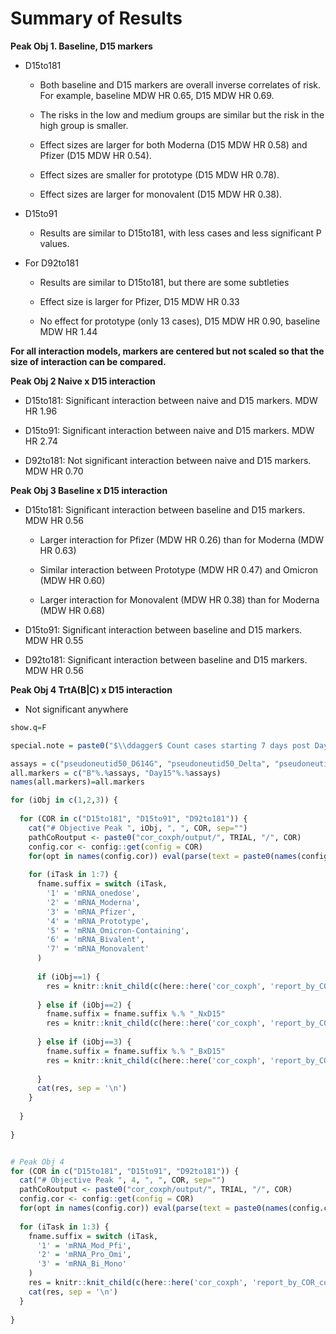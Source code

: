 # Summary of Results
  
  
**Peak Obj 1. Baseline, D15 markers**

* D15to181

  - Both baseline and D15 markers are overall inverse correlates of risk. For example, baseline MDW HR 0.65, D15 MDW HR 0.69. 
  
  - The risks in the low and medium groups are similar but the risk in the high group is smaller.
  
  - Effect sizes are larger for both Moderna (D15 MDW HR 0.58) and Pfizer (D15 MDW HR 0.54).

  - Effect sizes are smaller for prototype (D15 MDW HR 0.78).

  - Effect sizes are larger for monovalent (D15 MDW HR 0.38).

* D15to91

  - Results are similar to D15to181, with less cases and less significant P values.

* For D92to181

  - Results are similar to D15to181, but there are some subtleties 
  
  - Effect size is larger for Pfizer, D15 MDW HR 0.33

  - No effect for prototype (only 13 cases), D15 MDW HR 0.90, baseline MDW HR 1.44

 
\vspace{.5cm}

**For all interaction models, markers are centered but not scaled so that the size of interaction can be compared.**
 
\vspace{.5cm}
**Peak Obj 2 Naive x D15 interaction**

* D15to181: Significant interaction between naive and D15 markers. MDW HR 1.96 

* D15to91: Significant interaction between naive and D15 markers. MDW HR 2.74
  
* D92to181: Not significant interaction between naive and D15 markers. MDW HR 0.70 


\vspace{.5cm}
**Peak Obj 3 Baseline x D15 interaction**

* D15to181: Significant interaction between baseline and D15 markers. MDW HR 0.56

  - Larger interaction for Pfizer (MDW HR 0.26) than for Moderna (MDW HR 0.63)
  
  - Similar interaction between Prototype (MDW HR 0.47) and Omicron (MDW HR 0.60)
  
  - Larger interaction for Monovalent (MDW HR 0.38) than for Moderna (MDW HR 0.68)

* D15to91: Significant interaction between baseline and D15 markers. MDW HR 0.55

* D92to181: Significant interaction between baseline and D15 markers. MDW HR 0.56


\vspace{.5cm}
**Peak Obj 4 TrtA(B|C) x D15 interaction **

* Not significant anywhere



```r

show.q=F

special.note = paste0("$\\ddagger$ Count cases starting 7 days post Day 15.")

assays = c("pseudoneutid50_D614G", "pseudoneutid50_Delta", "pseudoneutid50_Beta", "pseudoneutid50_BA.1", "pseudoneutid50_BA.4.BA.5", "pseudoneutid50_MDW")
all.markers = c("B"%.%assays, "Day15"%.%assays)
names(all.markers)=all.markers

for (iObj in c(1,2,3)) {
  
  for (COR in c("D15to181", "D15to91", "D92to181")) {
    cat("# Objective Peak ", iObj, ", ", COR, sep="")
    pathCoRoutput <- paste0("cor_coxph/output/", TRIAL, "/", COR)
    config.cor <- config::get(config = COR)
    for(opt in names(config.cor)) eval(parse(text = paste0(names(config.cor[opt])," <- config.cor[[opt]]")))
    
    for (iTask in 1:7) {
      fname.suffix = switch (iTask,
        '1' = 'mRNA_onedose',
        '2' = 'mRNA_Moderna',
        '3' = 'mRNA_Pfizer',
        '4' = 'mRNA_Prototype',
        '5' = 'mRNA_Omicron-Containing',
        '6' = 'mRNA_Bivalent',
        '7' = 'mRNA_Monovalent'
      )  
      
      if (iObj==1) {
        res = knitr::knit_child(c(here::here('cor_coxph', 'report_by_COR.Rmd')), quiet = TRUE)
        
      } else if (iObj==2) {
        fname.suffix = fname.suffix %.% "_NxD15"
        res = knitr::knit_child(c(here::here('cor_coxph', 'report_by_COR_conttab.Rmd')), quiet = TRUE)
        
      } else if (iObj==3) {
        fname.suffix = fname.suffix %.% "_BxD15"
        res = knitr::knit_child(c(here::here('cor_coxph', 'report_by_COR_conttab.Rmd')), quiet = TRUE)
        
      }
      cat(res, sep = '\n')
    }
    
  }
  
}


# Peak Obj 4
for (COR in c("D15to181", "D15to91", "D92to181")) {
  cat("# Objective Peak ", 4, ", ", COR, sep="")
  pathCoRoutput <- paste0("cor_coxph/output/", TRIAL, "/", COR)
  config.cor <- config::get(config = COR)
  for(opt in names(config.cor)) eval(parse(text = paste0(names(config.cor[opt])," <- config.cor[[opt]]")))
  
  for (iTask in 1:3) {
    fname.suffix = switch (iTask,
      '1' = 'mRNA_Mod_Pfi',
      '2' = 'mRNA_Pro_Omi',
      '3' = 'mRNA_Bi_Mono'
    )  
    res = knitr::knit_child(c(here::here('cor_coxph', 'report_by_COR_conttab.Rmd')), quiet = TRUE)
    cat(res, sep = '\n')
  }
  
}

```

